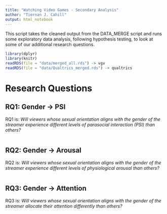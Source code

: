 ```yaml
---
title: "Watching Video Games - Secondary Analysis"
author: "Tiernan J. Cahill"
output: html_notebook
---
```


This script takes the cleaned output from the DATA_MERGE script and runs some exploratory data analysis, following hypothesis testing, to look at some of our additional research questions.

```r
library(dplyr)
library(knitr)
readRDS(file = "data/merged_all.rds") -> vgv
readRDS(file = "data/Qualtrics_merged.rds") -> qualtrics
```

# Research Questions
## RQ1: Gender -> PSI
RQ1 is: *Will viewers whose sexual orientation aligns with the gender of the streamer experience different levels of parasocial interaction (PSI) than others?*
```r
```

## RQ2: Gender -> Arousal
RQ2 is: *Will viewers whose sexual orientation aligns with the gender of the streamer experience different levels of physiological arousal than others?*
```r
```

## RQ3: Gender -> Attention
RQ3 is: *Will viewers whose sexual orientation aligns with the gender of the streamer allocate their attention differently than others?*
```r
```